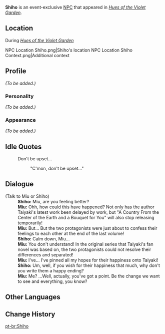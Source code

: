 {{Meta
<!-- Remove this template after adding the missing info -->
|missing_NPC_profile  = yes
}}
{{Character Infobox
|type             = Event NPC
|image            = NPC Shiho.png
|region           = Inazuma
}}
'''Shiho''' is an event-exclusive [[NPC]] that appeared in ''[[Hues of the Violet Garden]]''.

==Location==
;During ''[[Hues of the Violet Garden]]''
<gallery>
NPC Location Shiho.png|Shiho's location
NPC Location Shiho Context.png|Additional context
</gallery>

==Profile==
<!-- detailed story/lore information goes here -->
''(To be added.)''

===Personality===
''(To be added.)''

===Appearance===
''(To be added.)''

==Idle Quotes==
{{Dialogue start}}
: {{DIcon|Idle}} Don't be upset...
:: {{A|VO Shiho Irodori 01.ogg}} "C'mon, don't be upset..."
{{Dialogue end}}

==Dialogue==
{{Dialogue start}}
;(Talk to Miu or Shiho)
:'''Shiho:''' Miu, are you feeling better?
:'''Miu:''' Ohh, how could this have happened? Not only has the author Taiyaki's latest work been delayed by work, but "A Country From the Center of the Earth and a Bouquet for You" will also stop releasing temporarily!
:'''Miu:''' But... But the two protagonists were just about to confess their feelings to each other at the end of the last volume!
:'''Shiho:''' Calm down, Miu...
:'''Miu:''' You don't understand! In the original series that Taiyaki's fan novel was based on, the two protagonists could not resolve their differences and separated!
:'''Miu:''' I've... I've pinned all my hopes for their happiness onto Taiyaki!
:'''Shiho:''' Um, well, if you wish for their happiness that much, why don't you write them a happy ending?
:'''Miu:''' Me? ...Well, actually, you've got a point. Be the change we want to see and everything, you know?
{{Dialogue end}}

==Other Languages==
{{Other Languages|default_hidden = 1
|en      = Shiho
|zhs     = 志穗
|zhs_rm  = Zhìsuì
|zht     = 志穗
|zht_rm  = Zhìsuì
|ja      = 志穂
|ja_rm   = Shiho
|ko      = 시호
|ko_rm   = Siho
|es      = Shiho
|fr      = Shiho
|ru      = Сихо
|th      = Shiho
|vi      = Shiho
|de      = Shiho
|id      = Shiho
|pt      = Shiho
}}

==Change History==
{{Change History|2.6}}

[[pt-br:Shiho]]